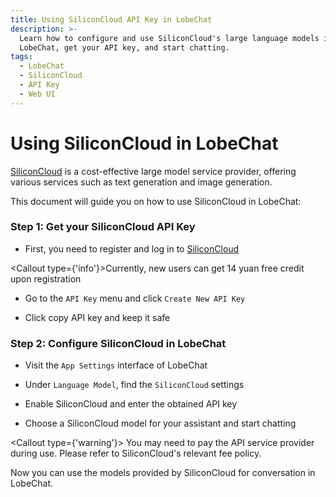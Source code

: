 ```yaml
---
title: Using SiliconCloud API Key in LobeChat
description: >-
  Learn how to configure and use SiliconCloud's large language models in
  LobeChat, get your API key, and start chatting.
tags:
  - LobeChat
  - SiliconCloud
  - API Key
  - Web UI
---
```


# Using SiliconCloud in LobeChat

[SiliconCloud](https://siliconflow.cn/zh-cn/siliconcloud) is a cost-effective large model service provider, offering various services such as text generation and image generation.

This document will guide you on how to use SiliconCloud in LobeChat:

<Steps>

### Step 1: Get your SiliconCloud API Key

- First, you need to register and log in to [SiliconCloud](https://cloud.siliconflow.cn/auth/login) 

<Callout type={'info'}>Currently, new users can get 14 yuan free credit upon registration</Callout>

- Go to the `API Key` menu and click `Create New API Key`

- Click copy API key and keep it safe

### Step 2: Configure SiliconCloud in LobeChat

- Visit the `App Settings` interface of LobeChat

- Under `Language Model`, find the `SiliconCloud` settings

- Enable SiliconCloud and enter the obtained API key

- Choose a SiliconCloud model for your assistant and start chatting

<Callout type={'warning'}>
  You may need to pay the API service provider during use. Please refer to SiliconCloud's relevant fee policy.
</Callout>

</Steps>

Now you can use the models provided by SiliconCloud for conversation in LobeChat.
